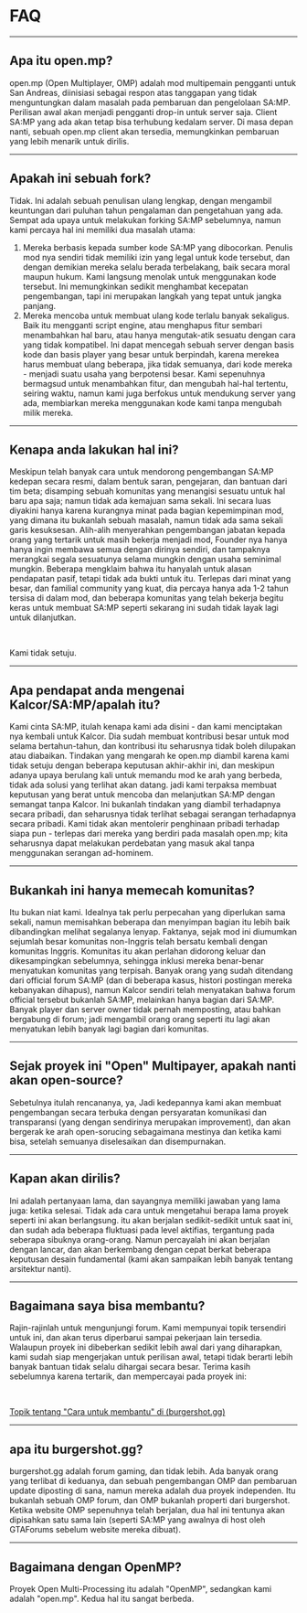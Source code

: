 # FAQ

<hr />

## Apa itu open.mp?

open.mp (Open Multiplayer, OMP) adalah mod multipemain pengganti untuk San Andreas, diinisiasi sebagai respon atas tanggapan yang tidak menguntungkan dalam masalah pada pembaruan dan pengelolaan SA:MP. Perilisan awal akan menjadi pengganti drop-in untuk server saja. Client SA:MP yang ada akan tetap bisa terhubung kedalam server. Di masa depan nanti, sebuah open.mp client akan tersedia, memungkinkan pembaruan yang lebih menarik untuk dirilis.

<hr />

## Apakah ini sebuah fork?

Tidak. Ini adalah sebuah penulisan ulang lengkap, dengan mengambil keuntungan dari puluhan tahun pengalaman dan pengetahuan yang ada. Sempat ada upaya untuk melakukan forking SA:MP sebelumnya, namun kami percaya hal ini memiliki dua masalah utama:

1. Mereka berbasis kepada sumber kode SA:MP yang dibocorkan. Penulis mod nya sendiri tidak memiliki izin yang legal untuk kode tersebut, dan dengan demikian mereka selalu berada terbelakang, baik secara moral maupun hukum. Kami langsung menolak untuk menggunakan kode tersebut. Ini memungkinkan sedikit menghambat kecepatan pengembangan, tapi ini merupakan langkah yang tepat untuk jangka panjang.
1. Mereka mencoba untuk membuat ulang kode terlalu banyak sekaligus. Baik itu mengganti script engine, atau menghapus fitur sembari menambahkan hal baru, atau hanya mengutak-atik sesuatu dengan cara yang tidak kompatibel. Ini dapat mencegah sebuah server dengan basis kode dan basis player yang besar untuk berpindah, karena merekea harus membuat ulang beberapa, jika tidak semuanya, dari kode mereka - menjadi suatu usaha yang berpotensi besar. Kami sepenuhnya bermagsud untuk menambahkan fitur, dan mengubah hal-hal tertentu, seiring waktu, namun kami juga berfokus untuk mendukung server yang ada, membiarkan mereka menggunakan kode kami tanpa mengubah milik mereka.

<hr />

## Kenapa anda lakukan hal ini?

Meskipun telah banyak cara untuk mendorong pengembangan SA:MP kedepan secara resmi, dalam bentuk saran, pengejaran, dan bantuan dari tim beta; disamping sebuah komunitas yang menangisi sesuatu untuk hal baru apa saja; namun tidak ada kemajuan sama sekali. Ini secara luas diyakini hanya karena kurangnya minat pada bagian kepemimpinan mod, yang dimana itu bukanlah sebuah masalah, namun tidak ada sama sekali garis kesuksesan. Alih-alih menyerahkan pengembangan jabatan kepada orang yang tertarik untuk masih bekerja menjadi mod, Founder nya hanya hanya ingin membawa semua dengan dirinya sendiri, dan tampaknya merangkai segala sesuatunya selama mungkin dengan usaha seminimal mungkin. Beberapa mengklaim bahwa itu hanyalah untuk alasan pendapatan pasif, tetapi tidak ada bukti untuk itu. Terlepas dari minat yang besar, dan familial community yang kuat, dia percaya hanya ada 1-2 tahun tersisa di dalam mod, dan beberapa komunitas yang telah bekerja begitu keras untuk membuat SA:MP seperti sekarang ini sudah tidak layak lagi untuk dilanjutkan.

<br />

Kami tidak setuju.

<hr />

## Apa pendapat anda mengenai Kalcor/SA:MP/apalah itu?

Kami cinta SA:MP, itulah kenapa kami ada disini - dan kami menciptakan nya kembali untuk Kalcor. Dia sudah membuat kontribusi besar untuk mod selama bertahun-tahun, dan kontribusi itu seharusnya tidak boleh dilupakan atau diabaikan. Tindakan yang mengarah ke open.mp diambil karena kami tidak setuju dengan beberapa keputusan akhir-akhir ini, dan meskipun adanya upaya berulang kali untuk memandu mod ke arah yang berbeda, tidak ada solusi yang terlihat akan datang. jadi kami terpaksa membuat keputusan yang berat untuk mencoba dan melanjutkan SA:MP dengan semangat tanpa Kalcor. Ini bukanlah tindakan yang diambil terhadapnya secara pribadi, dan seharusnya tidak terlihat sebagai serangan terhadapnya secara pribadi. Kami tidak akan mentolerir penghinaan pribadi terhadap siapa pun - terlepas dari mereka yang berdiri pada masalah open.mp; kita seharusnya dapat melakukan perdebatan yang masuk akal tanpa menggunakan serangan ad-hominem.

<hr />

## Bukankah ini hanya memecah komunitas?

Itu bukan niat kami. Idealnya tak perlu perpecahan yang diperlukan sama sekali, namun memisahkan beberapa dan menyimpan bagian itu lebih baik dibandingkan melihat segalanya lenyap. Faktanya, sejak mod ini diumumkan sejumlah besar komunitas non-Inggris telah bersatu kembali dengan komunitas Inggris. Komunitas itu akan perlahan didorong keluar dan dikesampingkan sebelumnya, sehingga inklusi mereka benar-benar menyatukan komunitas yang terpisah. Banyak orang yang sudah ditendang dari official forum SA:MP (dan di beberapa kasus, histori postingan mereka kebanyakan dihapus), namun Kalcor sendiri telah menyatakan bahwa forum official tersebut bukanlah SA:MP, melainkan hanya bagian dari SA:MP. Banyak player dan server owner tidak pernah memposting, atau bahkan bergabung di forum; jadi mengambil orang orang seperti itu lagi akan menyatukan lebih banyak lagi bagian dari komunitas.

<hr />

## Sejak proyek ini "Open" Multipayer, apakah nanti akan open-source?

Sebetulnya itulah rencananya, ya, Jadi kedepannya kami akan membuat pengembangan secara terbuka dengan persyaratan komunikasi dan transparansi (yang dengan sendirinya merupakan improvement), dan akan bergerak ke arah open-sorucing sebagaimana mestinya dan ketika kami bisa, setelah semuanya diselesaikan dan disempurnakan.

<hr />

## Kapan akan dirilis?

Ini adalah pertanyaan lama, dan sayangnya memiliki jawaban yang lama juga: ketika selesai. Tidak ada cara untuk mengetahui berapa lama proyek seperti ini akan berlangsung. itu akan berjalan sedikit-sedikit untuk saat ini, dan sudah ada beberapa fluktuasi pada level aktifias, tergantung pada seberapa sibuknya orang-orang. Namun percayalah ini akan berjalan dengan lancar, dan akan berkembang dengan cepat berkat beberapa keputusan desain fundamental (kami akan sampaikan lebih banyak tentang arsitektur nanti).

<hr />

## Bagaimana saya bisa membantu?

Rajin-rajinlah untuk mengunjungi forum. Kami mempunyai topik tersendiri untuk ini, dan akan terus diperbarui sampai pekerjaan lain tersedia. Walaupun proyek ini dibeberkan sedikit lebih awal dari yang diharapkan, kami sudah siap mengerjakan untuk perilisan awal, tetapi tidak berarti lebih banyak bantuan tidak selalu dihargai secara besar. Terima kasih sebelumnya karena tertarik, dan mempercayai pada proyek ini:

<br />

[Topik tentang "Cara untuk membantu" di (burgershot.gg)](https://forum.open.mp/showthread.php?tid=99)

<hr />

## apa itu burgershot.gg?

burgershot.gg adalah forum gaming, dan tidak lebih. Ada banyak orang yang terlibat di keduanya, dan sebuah pengembangan OMP dan pembaruan update diposting di sana, namun mereka adalah dua proyek independen. Itu bukanlah sebuah OMP forum, dan OMP bukanlah properti dari burgershot. Ketika website OMP sepenuhnya telah berjalan, dua hal ini tentunya akan dipisahkan satu sama lain (seperti SA:MP yang awalnya di host oleh GTAForums sebelum website mereka dibuat).

<hr />

## Bagaimana dengan OpenMP?

Proyek Open Multi-Processing itu adalah "OpenMP", sedangkan kami adalah "open.mp". Kedua hal itu sangat berbeda.
